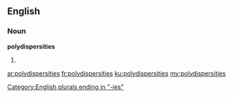 ==English==

===Noun===
'''polydispersities'''

# {{plural of|polydispersity}}

[[Category:English plurals ending in "-ies"]]

[[ar:polydispersities]]
[[fr:polydispersities]]
[[ku:polydispersities]]
[[my:polydispersities]]